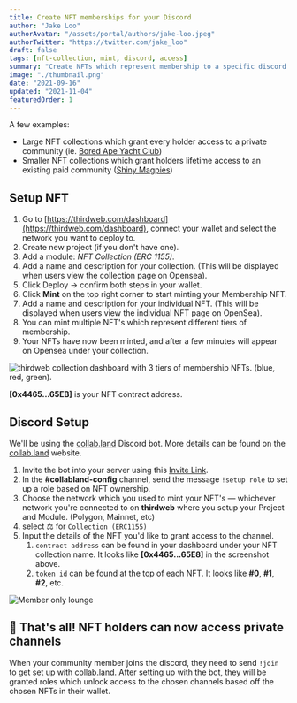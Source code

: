 ```yaml
---
title: Create NFT memberships for your Discord
author: "Jake Loo"
authorAvatar: "/assets/portal/authors/jake-loo.jpeg"
authorTwitter: "https://twitter.com/jake_loo"
draft: false
tags: [nft-collection, mint, discord, access]
summary: "Create NFTs which represent membership to a specific discord server or channel."
image: "./thumbnail.png"
date: "2021-09-16"
updated: "2021-11-04"
featuredOrder: 1
---
```


A few examples:

- Large NFT collections which grant every holder access to a private community (ie. [Bored Ape Yacht Club](https://opensea.io/collection/boredapeyachtclub))
- Smaller NFT collections which grant holders lifetime access to an existing paid community ([Shiny Magpies](https://opensea.io/collection/shiny-magpies))

## Setup NFT

1. Go to [https://thirdweb.com/dashboard](https://thirdweb.com/dashboard), connect your wallet and select the network you want to deploy to.
2. Create new project (if you don't have one).
3. Add a module: _NFT Collection (ERC 1155)_.
4. Add a name and description for your collection. (This will be displayed when users view the collection page on Opensea).
5. Click Deploy → confirm both steps in your wallet.
6. Click **Mint** on the top right corner to start minting your Membership NFT.
7. Add a name and description for your individual NFT. (This will be displayed when users view the individual NFT page on OpenSea).
8. You can mint multiple NFT's which represent different tiers of membership.
9. Your NFTs have now been minted, and after a few minutes will appear on Opensea under your collection.

![thirdweb collection dashboard with 3 tiers of membership NFTs. (blue, red, green).](./gated-nft.png)

**[0x4465...65EB]** is your NFT contract address.

## Discord Setup

We'll be using the [collab.land](https://collab.land) Discord bot. More details can be found on the [collab.land](https://collab.land) website.

1. Invite the bot into your server using this [Invite Link](https://discord.com/oauth2/authorize?client_id=704521096837464076&scope=bot&permissions=8).
2. In the **#collabland-config** channel, send the message `!setup role` to set up a role based on NFT ownership.
3. Choose the network which you used to mint your NFT's — whichever network you're connected to on **thirdweb** where you setup your Project and Module. (Polygon, Mainnet, etc)
4. select ⚖️ for `Collection (ERC1155)`
5. Input the details of the NFT you'd like to grant access to the channel.
   1. `contract address` can be found in your dashboard under your NFT collection name. It looks like **[0x4465...65E8]** in the screenshot above.
   2. `token id` can be found at the top of each NFT. It looks like **#0**, **#1**, **#2**, etc.

![Member only lounge](./membership-nft-discord-example.png)

## 🎊 That's all! NFT holders can now access private channels

When your community member joins the discord, they need to send `!join` to get set up with [collab.land](https://collab.land).
After setting up with the bot, they will be granted roles which unlock access to the chosen channels based off the chosen NFTs in their wallet.
